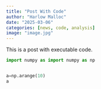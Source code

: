 ```yaml
---
title: "Post With Code"
author: "Harlow Malloc"
date: "2025-03-06"
categories: [news, code, analysis]
image: "image.jpg"
---
```


This is a post with executable code.



```python
import numpy as import numpy as np


a=np.arange(10)
a

```